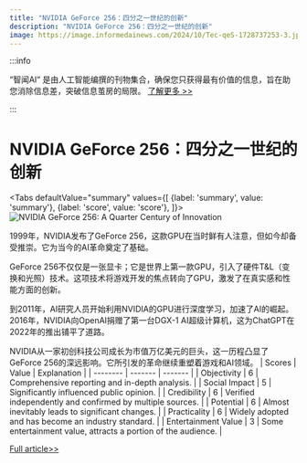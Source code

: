 ```yaml
---
title: "NVIDIA GeForce 256：四分之一世纪的创新"
description: "NVIDIA GeForce 256：四分之一世纪的创新"
image: https://image.informedainews.com/2024/10/Tec-qeS-1728737253-3.jpg
---
```



:::info

“智闻AI“ 是由人工智能编撰的刊物集合，确保您只获得最有价值的信息，旨在助您消除信息差，突破信息茧房的局限。  [了解更多 >>](/)

:::

# NVIDIA GeForce 256：四分之一世纪的创新


<Tabs
	defaultValue="summary"
	values={[
	{label: 'summary', value: 'summary'},
	{label: 'score', value: 'score'},
]}>
<TabItem value="summary">
<img
  src="https://image.informedainews.com/2024/10/Tec-qeS-1728737253-3.jpg"
  alt="NVIDIA GeForce 256: A Quarter Century of Innovation"
/>



1999年，NVIDIA发布了GeForce 256，这款GPU在当时鲜有人注意，但如今却备受推崇。它为当今的AI革命奠定了基础。

GeForce 256不仅仅是一张显卡；它是世界上第一款GPU，引入了硬件T&L（变换和光照）技术。这项技术将游戏开发的焦点转向了GPU，激发了在真实感和性能方面的创新。

到2011年，AI研究人员开始利用NVIDIA的GPU进行深度学习，加速了AI的崛起。2016年，NVIDIA向OpenAI捐赠了第一台DGX-1 AI超级计算机，这为ChatGPT在2022年的推出铺平了道路。

NVIDIA从一家初创科技公司成长为市值万亿美元的巨头，这一历程凸显了GeForce 256的深远影响。它所引发的革命继续重塑着游戏和AI领域。
</TabItem>
<TabItem value="score">
	| Scores     | Value   | Explanation |
	| -------- | ------- | ------- |
	| Objectivity  | 6    | Comprehensive reporting and in-depth analysis.    |
	| Social Impact | 5     | Significantly influenced public opinion.    |
	| Credibility    | 6    | Verified independently and confirmed by multiple sources.    |
	| Potential    | 6    | Almost inevitably leads to significant changes.    |
	| Practicality    | 6    | Widely adopted and has become an industry standard.    |
	| Entertainment Value    | 3    | Some entertainment value, attracts a portion of the audience.    |
</TabItem>
</Tabs>

[Full article>>](https://www.cnbeta.com.tw/articles/tech/1448962.htm)
